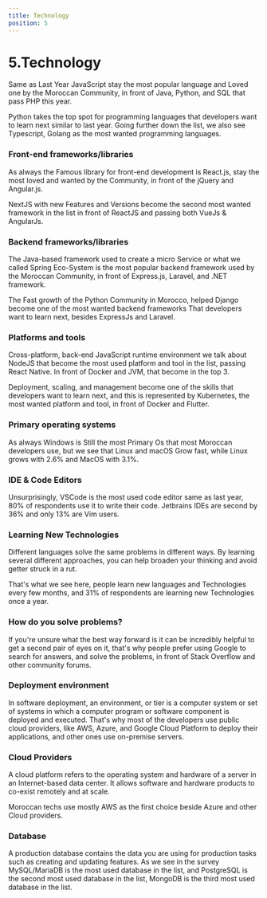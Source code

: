 ```yaml
---
title: Technology
position: 5
---
```


# 5.Technology

Same as Last Year JavaScript stay the most popular language and Loved one by the Moroccan Community, in front of Java, Python, and SQL that pass PHP this year.

Python takes the top spot for programming languages that developers want to learn next similar to last year. Going further down the list, we also see Typescript, Golang as the most wanted programming languages.

<Tabs>
  <TabItem title="Popular">
    <Chart id="tech-q-2" title={false} />
  </TabItem>
  <TabItem title="Loved ">
    <Chart id="tech-q-0" title={false} />
  </TabItem>
  <TabItem title="Wanted">
    <Chart id="tech-q-1" title={false} />
  </TabItem>
</Tabs>

### Front-end frameworks/libraries

As always the Famous library for front-end development is React.js, stay the most loved and wanted by the Community, in front of the jQuery and Angular.js.

NextJS with new Features and Versions become the second most wanted framework in the list in front of ReactJS and passing both VueJs & AngularJs.

<Tabs>
  <TabItem title="Popular">
    <Chart id="tech-q-3" title={false} />
  </TabItem>
  <TabItem title="Wanted">
    <Chart id="tech-q-4" title={false} />
  </TabItem>
</Tabs>

### Backend frameworks/libraries

The Java-based framework used to create a micro Service or what we called Spring Eco-System is the most popular backend framework used by the Moroccan Community, in front of Express.js, Laravel, and .NET framework.

The Fast growth of the Python Community in Morocco, helped Django become one of the most wanted backend frameworks That developers want to learn next, besides ExpressJs and Laravel.

<Tabs>
  <TabItem title="Popular">
    <Chart id="tech-q-5" title={false} />
  </TabItem>
  <TabItem title="Wanted">
    <Chart id="tech-q-6" title={false} />
  </TabItem>
</Tabs>

### Platforms and tools

Cross-platform, back-end JavaScript runtime environment we talk about NodeJS that become the most used platform and tool in the list, passing React Native. In front of Docker and JVM, that become in the top 3.

Deployment, scaling, and management become one of the skills that developers want to learn next, and this is represented by Kubernetes, the most wanted platform and tool, in front of Docker and Flutter.

<Tabs>
  <TabItem title="Popular">
    <Chart id="tech-q-7" title={false} />
  </TabItem>
  <TabItem title="Wanted">
    <Chart id="tech-q-8" title={false} />
  </TabItem>
</Tabs>

### Primary operating systems

As always Windows is Still the most Primary Os that most Moroccan developers use, but we see that Linux and macOS Grow fast, while Linux grows with 2.6% and MacOS with 3.1%.

<Chart id="tech-q-9" title={false} />

### IDE & Code Editors

Unsurprisingly, VSCode is the most used code editor same as last year, 80% of respondents use it to write their code. Jetbrains IDEs are second by 36% and only 13% are Vim users.

<Chart id="tech-q-10" />

### Learning New Technologies

Different languages solve the same problems in different ways. By learning several different approaches, you can help broaden your thinking and avoid getter struck in a rut.

That's what we see here, people learn new languages and Technologies every few months, and 31% of respondents are learning new Technologies once a year.

<Chart id="tech-q-11" />

### How do you solve problems?

If you're unsure what the best way forward is it can be incredibly helpful to get a second pair of eyes on it, that's why people prefer using Google to search for answers, and solve the problems, in front of Stack Overflow and other community forums.

<Chart id="tech-q-12" />

### Deployment environment

In software deployment, an environment, or tier is a computer system or set of systems in which a computer program or software component is deployed and executed. That's why most of the developers use public cloud providers, like AWS, Azure, and Google Cloud Platform to deploy their applications, and other ones use on-premise servers.

<Chart id="tech-q-13" />

### Cloud Providers

A cloud platform refers to the operating system and hardware of a server in an Internet-based data center. It allows software and hardware products to co-exist remotely and at scale.

Moroccan techs use mostly AWS as the first choice beside Azure and other Cloud providers.

<Chart id="tech-q-14" />

### Database

A production database contains the data you are using for production tasks such as creating and updating features. As we see in the survey MySQL/MariaDB is the most used database in the list, and PostgreSQL is the second most used database in the list, MongoDB is the third most used database in the list.

<Chart id="tech-q-15" />
